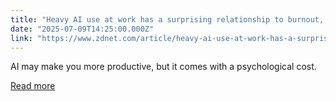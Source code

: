 ```yaml
---
title: "Heavy AI use at work has a surprising relationship to burnout, new study finds"
date: "2025-07-09T14:25:00.000Z"
link: "https://www.zdnet.com/article/heavy-ai-use-at-work-has-a-surprising-relationship-to-burnout-new-study-finds/"
---
```


AI may make you more productive, but it comes with a psychological cost.

[Read more](https://www.zdnet.com/article/heavy-ai-use-at-work-has-a-surprising-relationship-to-burnout-new-study-finds/)
